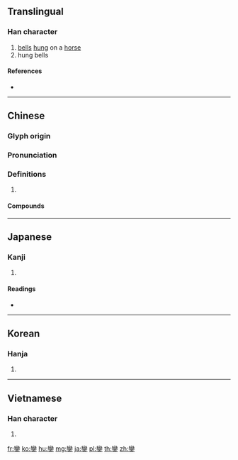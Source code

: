 {{character info/new}}
{{also|銮}}
==Translingual==

===Han character===
{{Han char|rn=167|rad=金|as=19|sn=27|four=22109|canj=VFC|ids=⿱䜌金}}

# [[bell]]s [[hung]] on a [[horse]]
# hung bells

====References====
* {{Han ref|kx=1327.280|dkj=41083|dj=1828.320|hdz=64277.010|uh=947E|ud=38014|bh=C671|bd=50801}}

----

==Chinese==
{{zh-forms|s=銮}}

===Glyph origin===
{{Han etym}}

===Pronunciation===
{{zh-pron
|m=luán
|c=lyun4
|mn=loân
|mc=y
|oc=y
|ma=
|cat=n
}}

===Definitions===
{{zh-hanzi}}

# {{rfdef|zh}}

====Compounds====
{{zh-der|半朝鑾駕|回鑾|打鑾駕|裝鑾|金鑾|金鑾殿|鑾輿|鑾鈴|鑾駕|隨鑾|鳴鑾|鵝鑾鼻}}

----

==Japanese==

===Kanji===
{{ja-kanji|grade=|rs=金19}}

# {{defn|lang=ja|sort=金19}}

====Readings====
* {{ja-readings|on=[[らん]] (ran)|kun=[[すず]] (suzu)|nanori=}}

----

==Korean==

===Hanja===
{{ko-hanja|hangeul=[[란]]>[[난]]|eumhun=|rv=ran>nan|mr=ran>nan|y=lan>nan}}

# {{defn|lang=ko|sort=金19}}

----

==Vietnamese==

===Han character===
{{vi-hantu|[[loan]]|rs=金19}}

# {{defn|lang=vi|sort=金19}}

[[fr:鑾]]
[[ko:鑾]]
[[hu:鑾]]
[[mg:鑾]]
[[ja:鑾]]
[[pl:鑾]]
[[th:鑾]]
[[zh:鑾]]